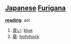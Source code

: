 == [[Japanese]] [[Furigana]] ==                             

'''[[reading]]''': aoi

# [[青い]]: [[blue]]
# [[葵]]: [[hollyhock]]